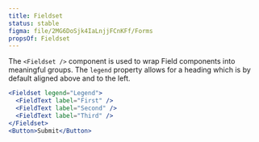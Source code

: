 ```yaml
---
title: Fieldset
status: stable
figma: file/2MG6DoSjk4IaLnjjFCnKFf/Forms
propsOf: Fieldset
---
```


The `<Fieldset />` component is used to wrap Field components into meaningful groups. The `legend` property allows for a heading which is by default aligned above and to the left.

```jsx
<Fieldset legend="Legend">
  <FieldText label="First" />
  <FieldText label="Second" />
  <FieldText label="Third" />
</Fieldset>
<Button>Submit</Button>
```
